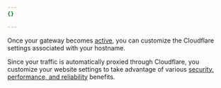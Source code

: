 ```yaml
---
{}

---
```


Once your gateway becomes [active](/web3/reference/gateway-status/), you can customize the Cloudflare settings associated with your hostname.

Since your traffic is automatically proxied through Cloudflare, you customize your website settings to take advantage of various [security, performance, and reliability](/learning-paths/get-started/concepts/how-cloudflare-works/#benefits) benefits.
